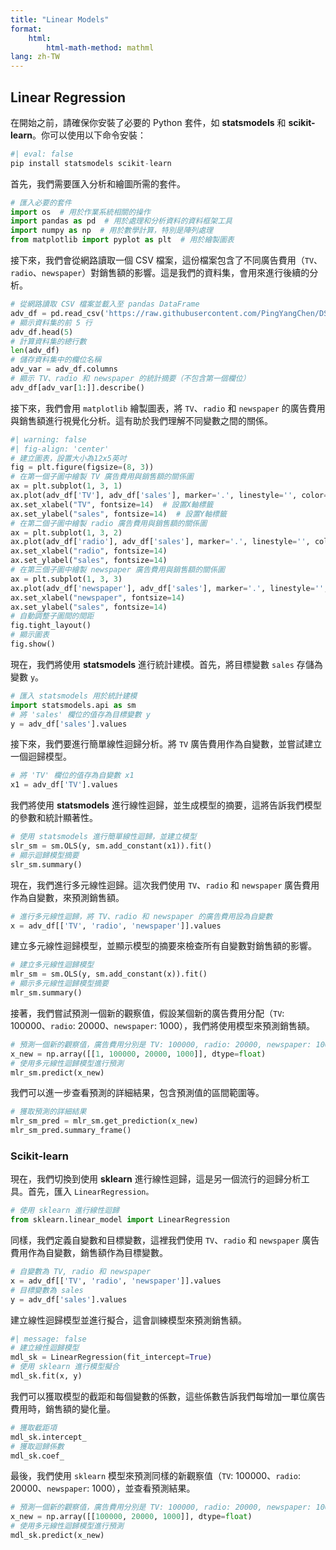```yaml
---
title: "Linear Models"
format: 
    html:
        html-math-method: mathml
lang: zh-TW
---
```



## Linear Regression

在開始之前，請確保你安裝了必要的 Python 套件，如 **statsmodels** 和 **scikit-learn**。你可以使用以下命令安裝：
```python
#| eval: false
pip install statsmodels scikit-learn 
```

首先，我們需要匯入分析和繪圖所需的套件。
```python
# 匯入必要的套件
import os  # 用於作業系統相關的操作
import pandas as pd  # 用於處理和分析資料的資料框架工具
import numpy as np  # 用於數學計算，特別是陣列處理
from matplotlib import pyplot as plt  # 用於繪製圖表
```

接下來，我們會從網路讀取一個 CSV 檔案，這份檔案包含了不同廣告費用（`TV`、`radio`、`newspaper`）對銷售額的影響。這是我們的資料集，會用來進行後續的分析。
```python
# 從網路讀取 CSV 檔案並載入至 pandas DataFrame
adv_df = pd.read_csv('https://raw.githubusercontent.com/PingYangChen/DS-pytutorial/refs/heads/main/sample_data/Advertising.csv')
# 顯示資料集的前 5 行
adv_df.head(5)
# 計算資料集的總行數
len(adv_df)
# 儲存資料集中的欄位名稱
adv_var = adv_df.columns
# 顯示 TV、radio 和 newspaper 的統計摘要（不包含第一個欄位）
adv_df[adv_var[1:]].describe()
```

接下來，我們會用 `matplotlib` 繪製圖表，將 `TV`、`radio` 和 `newspaper` 的廣告費用與銷售額進行視覺化分析。這有助於我們理解不同變數之間的關係。
```python
#| warning: false
#| fig-align: 'center'
# 建立圖表，設置大小為12x5英吋
fig = plt.figure(figsize=(8, 3))
# 在第一個子圖中繪製 TV 廣告費用與銷售額的關係圖
ax = plt.subplot(1, 3, 1)
ax.plot(adv_df['TV'], adv_df['sales'], marker='.', linestyle='', color='#A00000')  # 繪製散點圖
ax.set_xlabel("TV", fontsize=14)  # 設置X軸標籤
ax.set_ylabel("sales", fontsize=14)  # 設置Y軸標籤
# 在第二個子圖中繪製 radio 廣告費用與銷售額的關係圖
ax = plt.subplot(1, 3, 2)
ax.plot(adv_df['radio'], adv_df['sales'], marker='.', linestyle='', color='#A00000')
ax.set_xlabel("radio", fontsize=14)
ax.set_ylabel("sales", fontsize=14)
# 在第三個子圖中繪製 newspaper 廣告費用與銷售額的關係圖
ax = plt.subplot(1, 3, 3)
ax.plot(adv_df['newspaper'], adv_df['sales'], marker='.', linestyle='', color='#A00000')
ax.set_xlabel("newspaper", fontsize=14)
ax.set_ylabel("sales", fontsize=14)
# 自動調整子圖間的間距
fig.tight_layout()
# 顯示圖表
fig.show()
```

現在，我們將使用 **statsmodels** 進行統計建模。首先，將目標變數 `sales` 存儲為變數 `y`。
```python
# 匯入 statsmodels 用於統計建模
import statsmodels.api as sm
# 將 'sales' 欄位的值存為目標變數 y
y = adv_df['sales'].values
```

接下來，我們要進行簡單線性迴歸分析。將 `TV` 廣告費用作為自變數，並嘗試建立一個迴歸模型。
```python
# 將 'TV' 欄位的值存為自變數 x1
x1 = adv_df['TV'].values
```

我們將使用 **statsmodels** 進行線性迴歸，並生成模型的摘要，這將告訴我們模型的參數和統計顯著性。
```python
# 使用 statsmodels 進行簡單線性迴歸，並建立模型
slr_sm = sm.OLS(y, sm.add_constant(x1)).fit()
# 顯示迴歸模型摘要
slr_sm.summary()
```


現在，我們進行多元線性迴歸。這次我們使用 `TV`、`radio` 和 `newspaper` 廣告費用作為自變數，來預測銷售額。
```python
# 進行多元線性迴歸，將 TV、radio 和 newspaper 的廣告費用設為自變數
x = adv_df[['TV', 'radio', 'newspaper']].values
```

建立多元線性迴歸模型，並顯示模型的摘要來檢查所有自變數對銷售額的影響。
```python
# 建立多元線性迴歸模型
mlr_sm = sm.OLS(y, sm.add_constant(x)).fit()
# 顯示多元線性迴歸模型摘要
mlr_sm.summary()
```

接著，我們嘗試預測一個新的觀察值，假設某個新的廣告費用分配（`TV`: 100000、`radio`: 20000、`newspaper`: 1000），我們將使用模型來預測銷售額。
```python
# 預測一個新的觀察值，廣告費用分別是 TV: 100000, radio: 20000, newspaper: 1000
x_new = np.array([[1, 100000, 20000, 1000]], dtype=float)
# 使用多元線性迴歸模型進行預測
mlr_sm.predict(x_new)
```

我們可以進一步查看預測的詳細結果，包含預測值的區間範圍等。
```python
# 獲取預測的詳細結果
mlr_sm_pred = mlr_sm.get_prediction(x_new)
mlr_sm_pred.summary_frame()
```

### Scikit-learn
現在，我們切換到使用 **sklearn** 進行線性迴歸，這是另一個流行的迴歸分析工具。首先，匯入 `LinearRegression。`
```python
# 使用 sklearn 進行線性迴歸
from sklearn.linear_model import LinearRegression
```

同樣，我們定義自變數和目標變數，這裡我們使用 `TV`、`radio` 和 `newspaper` 廣告費用作為自變數，銷售額作為目標變數。
```python
# 自變數為 TV, radio 和 newspaper
x = adv_df[['TV', 'radio', 'newspaper']].values
# 目標變數為 sales
y = adv_df['sales'].values
```

建立線性迴歸模型並進行擬合，這會訓練模型來預測銷售額。
```python
#| message: false
# 建立線性迴歸模型
mdl_sk = LinearRegression(fit_intercept=True)
# 使用 sklearn 進行模型擬合
mdl_sk.fit(x, y)
```

我們可以獲取模型的截距和每個變數的係數，這些係數告訴我們每增加一單位廣告費用時，銷售額的變化量。
```python
# 獲取截距項
mdl_sk.intercept_
# 獲取迴歸係數
mdl_sk.coef_
```

最後，我們使用 `sklearn` 模型來預測同樣的新觀察值（`TV`: 100000、`radio`: 20000、`newspaper`: 1000），並查看預測結果。
```python
# 預測一個新的觀察值，廣告費用分別是 TV: 100000, radio: 20000, newspaper: 1000
x_new = np.array([[100000, 20000, 1000]], dtype=float)
# 使用多元線性迴歸模型進行預測
mdl_sk.predict(x_new)
```

